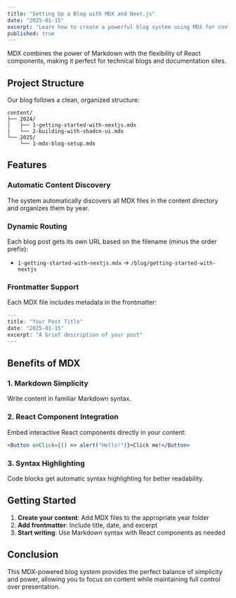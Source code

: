 ```yaml
---
title: "Setting Up a Blog with MDX and Next.js"
date: "2025-01-15"
excerpt: "Learn how to create a powerful blog system using MDX for content authoring and Next.js for the frontend, with automatic content discovery."
published: true
---
```


MDX combines the power of Markdown with the flexibility of React components, making it perfect for technical blogs and documentation sites.

## Project Structure

Our blog follows a clean, organized structure:

```tree
content/
├── 2024/
|   ├── 1-getting-started-with-nextjs.mdx
|   └── 2-building-with-shadcn-ui.mdx
└── 2025/
    └── 1-mdx-blog-setup.mdx
```

## Features

### Automatic Content Discovery

The system automatically discovers all MDX files in the content directory and organizes them by year.

### Dynamic Routing

Each blog post gets its own URL based on the filename (minus the order prefix):

- `1-getting-started-with-nextjs.mdx` → `/blog/getting-started-with-nextjs`

### Frontmatter Support

Each MDX file includes metadata in the frontmatter:

```js
---
title: "Your Post Title"
date: "2025-01-15"
excerpt: "A brief description of your post"
---
```

## Benefits of MDX

### 1. Markdown Simplicity

Write content in familiar Markdown syntax.

### 2. React Component Integration

Embed interactive React components directly in your content:

```jsx
<Button onClick={() => alert("Hello!")}>Click me!</Button>
```

### 3. Syntax Highlighting

Code blocks get automatic syntax highlighting for better readability.

## Getting Started

1. **Create your content**: Add MDX files to the appropriate year folder
2. **Add frontmatter**: Include title, date, and excerpt
3. **Start writing**: Use Markdown syntax with React components as needed

## Conclusion

This MDX-powered blog system provides the perfect balance of simplicity and power, allowing you to focus on content while maintaining full control over presentation.
